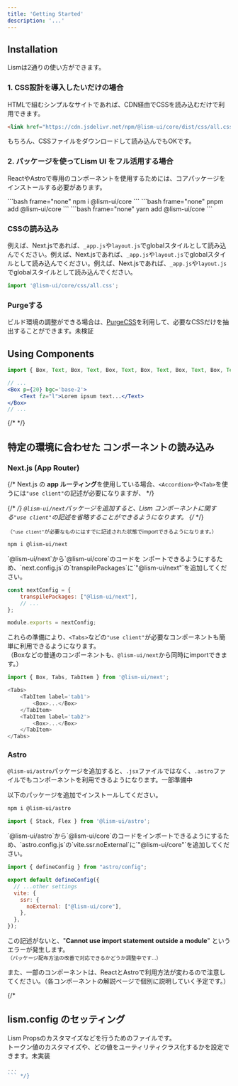 ```yaml
---
title: 'Getting Started'
description: '...'
---
```




## Installation

Lismは2通りの使い方ができます。

### 1. CSS設計を導入したいだけの場合

HTMLで組むシンプルなサイトであれば、CDN経由でCSSを読み込むだけで利用できます。

```html
<link href="https://cdn.jsdelivr.net/npm/@lism-ui/core/dist/css/all.css" rel="stylesheet" />
```

もちろん、CSSファイルをダウンロードして読み込んでもOKです。

### 2. パッケージを使ってLism UI をフル活用する場合

ReactやAstroで専用のコンポーネントを使用するためには、コアパッケージをインストールする必要があります。

<Tabs>
	<TabItem label='npm'>
		```bash frame="none"
		npm i @lism-ui/core
		```
	</TabItem>
	<TabItem label='pnpm'>
		```bash frame="none"
		pnpm add @lism-ui/core
		```
	</TabItem>
		<TabItem label='yarn'>
		```bash frame="none"
		yarn add @lism-ui/core
		```
	</TabItem>
</Tabs>


### CSSの読み込み

例えば、Next.jsであれば、`_app.js`や`layout.js`でglobalスタイルとして読み込んでください。例えば、Next.jsであれば、`_app.js`や`layout.js`でglobalスタイルとして読み込んでください。例えば、Next.jsであれば、`_app.js`や`layout.js`でglobalスタイルとして読み込んでください。

```js
import '@lism-ui/core/css/all.css';
```


### Purgeする

ビルド環境の調整ができる場合は、[PurgeCSS](https://purgecss.com/)を利用して、必要なCSSだけを抽出することができます。<MemoBadge>未検証</MemoBadge>



## Using Components

```jsx
import { Box, Text, Box, Text, Box, Text, Box, Text, Box, Text, Box, Text, Box, Text, ... } from '@lism-ui/core';

// ...
<Box p={20} bgc='base-2'>
	<Text fz="l">Lorem ipsum text...</Text>
</Box>
// ...
```

{/* <Reference></Reference> */}

## 特定の環境に合わせた コンポーネントの読み込み

### Next.js (App Router)

{/* Next.js の **app ルーティング**を使用している場合、`<Accordion>`や`<Tab>`を使うには`"use client"`の記述が必要になりますが、 */}


{/* <Alert preset="info"> */}
`@lism-ui/next`パッケージを追加すると、Lism コンポーネントに関する`"use client"`の記述を省略することができるようになります。
{/* </Alert> */}

<small>（`"use client"`が必要なものにはすでに記述された状態でimportできるようになります。）</small>


```bash frame="none" filename="Add package"
npm i @lism-ui/next
```

<Alert preset='warning'>
`@lism-ui/next`から`@lism-ui/core`のコードを ンポートできるようにするため、`next.config.js`の`transpilePackages`に`"@lism-ui/next"`を追加してください。
</Alert>


```js filename="next.config.js"
const nextConfig = {
	transpilePackages: ["@lism-ui/next"],
	// ...
};

module.exports = nextConfig;
```


これらの準備により、`<Tabs>`などの`"use client"`が必要なコンポーネントも簡単に利用できるようになります。  
（Boxなどの普通のコンポーネントも、`@lism-ui/next`から同時にimportできます。）

```js
import { Box, Tabs, TabItem } from '@lism-ui/next';

<Tabs>
	<TabItem label='tab1'>
		<Box>...</Box>
	</TabItem>
	<TabItem label='tab2'>
		<Box>...</Box>
	</TabItem>
</Tabs>
```



### Astro

`@lism-ui/astro`パッケージを追加すると、`.jsx`ファイルではなく、`.astro`ファイルでもコンポーネントを利用できるようになります。<MemoBadge>一部準備中</MemoBadge>

以下のパッケージを追加でインストールしてください。

```bash frame="none"
npm i @lism-ui/astro
```

```js
import { Stack, Flex } from '@lism-ui/astro';
```


<Alert preset='warning'>
`@lism-ui/astro`から`@lism-ui/core`のコードをインポートできるようにするため、`astro.config.js`の`vite.ssr.noExternal`に`"@lism-ui/core"`を追加してください。
</Alert>

```js filename="astro.config.js"
import { defineConfig } from "astro/config";

export default defineConfig({
  // ...other settings 
  vite: {
    ssr: {
      noExternal: ["@lism-ui/core"],
    },
  },
});
```

この記述がないと、"**Cannot use import statement outside a module**" というエラーが発生します。  
<small>（パッケージ配布方法の改善で対応できるかどうか調整中です...）</small>


また、一部のコンポーネントは、ReactとAstroで利用方法が変わるので注意してください。（各コンポーネントの解説ページで個別に説明していく予定です。）

{/* 
## lism.config のセッティング

Lism Propsのカスタマイズなどを行うためのファイルです。  
トークン値のカスタマイズや、どの値をユーティリティクラス化するかを設定できます。<MemoBadge>未実装</MemoBadge>

```js filename="lism.config.js"
...
``` */}
